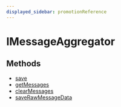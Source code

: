 ```yaml
---
displayed_sidebar: promotionReference
---
```



# IMessageAggregator

## Methods

- [save](../IMessageAggregator/methods/promotion.IMessageAggregator.save.mdx)
- [getMessages](../IMessageAggregator/methods/promotion.IMessageAggregator.getMessages.mdx)
- [clearMessages](../IMessageAggregator/methods/promotion.IMessageAggregator.clearMessages.mdx)
- [saveRawMessageData](../IMessageAggregator/methods/promotion.IMessageAggregator.saveRawMessageData.mdx)
